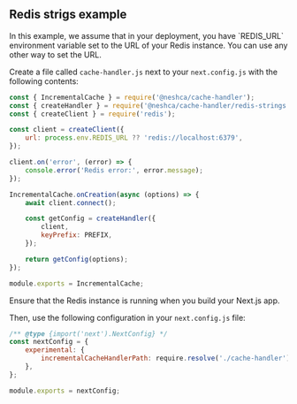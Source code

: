
## Redis strigs example

<Callout type="info">
    In this example, we assume that in your deployment, you have `REDIS_URL` environment variable set to the URL of your
    Redis instance. You can use any other way to set the URL.
</Callout>

Create a file called `cache-handler.js` next to your `next.config.js` with the following contents:

```js filename="cache-handler.js" copy
const { IncrementalCache } = require('@neshca/cache-handler');
const { createHandler } = require('@neshca/cache-handler/redis-strings');
const { createClient } = require('redis');

const client = createClient({
    url: process.env.REDIS_URL ?? 'redis://localhost:6379',
});

client.on('error', (error) => {
    console.error('Redis error:', error.message);
});

IncrementalCache.onCreation(async (options) => {
    await client.connect();

    const getConfig = createHandler({
        client,
        keyPrefix: PREFIX,
    });

    return getConfig(options);
});

module.exports = IncrementalCache;
```

<Callout type="info">Ensure that the Redis instance is running when you build your Next.js app.</Callout>

Then, use the following configuration in your `next.config.js` file:

```js filename="next.config.js" copy
/** @type {import('next').NextConfig} */
const nextConfig = {
    experimental: {
        incrementalCacheHandlerPath: require.resolve('./cache-handler'), // path to the cache handler file you created
    },
};

module.exports = nextConfig;
```

